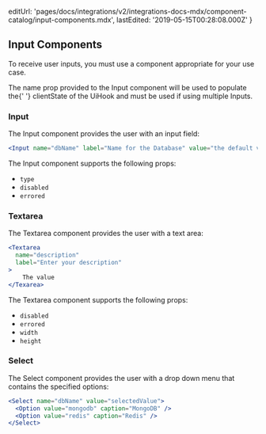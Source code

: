 
  editUrl:
    'pages/docs/integrations/v2/integrations-docs-mdx/component-catalog/input-components.mdx',
  lastEdited: '2019-05-15T00:28:08.000Z'
}

## Input Components

To receive user inputs, you must use a component appropriate for your use case.

<Note>
  The name prop provided to the Input component will be used to populate the{' '}
  <InlineCode>clientState</InlineCode> of the UiHook and must be used if using
  multiple Inputs.
</Note>

### Input

The Input component provides the user with an input field:

```jsx
<Input name="dbName" label="Name for the Database" value="the default value" />
```

The Input component supports the following props:

- `type`
- `disabled`
- `errored`

### Textarea

The Textarea component provides the user with a text area:

```jsx
<Textarea
  name="description"
  label="Enter your description"
>
	The value
</Texarea>
```

The Textarea component supports the following props:

- `disabled`
- `errored`
- `width`
- `height`

### Select

The Select component provides the user with a drop down menu that contains the specified options:

```jsx
<Select name="dbName" value="selectedValue">
  <Option value="mongodb" caption="MongoDB" />
  <Option value="redis" caption="Redis" />
</Select>
```
